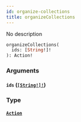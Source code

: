 ```yaml
---
id: organize-collections
title: organizeCollections
---
```


No description

```graphql
organizeCollections(
  ids: [String!]!
): Action!

```

### Arguments

#### `ids` ([`[String!]!`](/docs/graphql/scalars/string))

### Type

#### [`Action`](/docs/graphql/objects/action)
